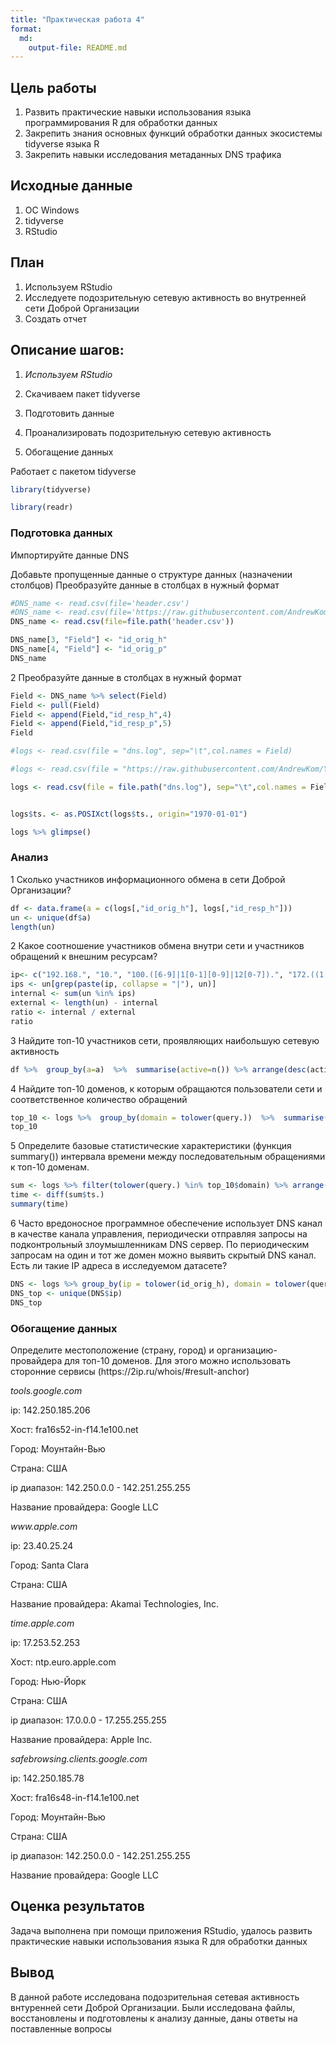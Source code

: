 ```yaml
---
title: "Практическая работа 4"
format:
  md:
    output-file: README.md
---
```


## Цель работы

1.  Развить практические навыки использования языка программирования R для обработки данных
2.  Закрепить знания основных функций обработки данных экосистемы tidyverse языка R
3.  Закрепить навыки исследования метаданных DNS трафика

## Исходные данные

1.  ОС Windows
2.  tidyverse
3.  RStudio

## План

1.  Используем RStudio
2.  Исследуете подозрительную сетевую активность во внутренней сети Доброй Организации
3.  Создать отчет

## Описание шагов:

1.  *Используем RStudio*

2.  Скачиваем пакет tidyverse

3.  Подготовить данные

4.  Проанализировать подозрительную сетевую активность

5.  Обогащение данных

Работает с пакетом tidyverse

```r
library(tidyverse)
```

```r
library(readr)
```

### **Подготовка данных**

Импортируйте данные DNS

Добавьте пропущенные данные о структуре данных (назначении столбцов) Преобразуйте данные в столбцах в нужный формат

```r
#DNS_name <- read.csv(file='header.csv')
#DNS_name <- read.csv(file='https://raw.githubusercontent.com/AndrewKom/Year-2/main/lab4/header.csv')
DNS_name <- read.csv(file=file.path('header.csv'))

DNS_name[3, "Field"] <- "id_orig_h"
DNS_name[4, "Field"] <- "id_orig_p"
DNS_name
```

2 Преобразуйте данные в столбцах в нужный формат

```r
Field <- DNS_name %>% select(Field)
Field <- pull(Field)
Field <- append(Field,"id_resp_h",4)
Field <- append(Field,"id_resp_p",5)
Field
```

```r
#logs <- read.csv(file = "dns.log", sep="\t",col.names = Field)

#logs <- read.csv(file = "https://raw.githubusercontent.com/AndrewKom/Year-2/main/lab4/dns.log", sep="\t",col.names = Field)

logs <- read.csv(file = file.path("dns.log"), sep="\t",col.names = Field)


logs$ts. <- as.POSIXct(logs$ts., origin="1970-01-01")

logs %>% glimpse()
```

### **Анализ**

1 Сколько участников информационного обмена в сети Доброй Организации?

```r
df <- data.frame(a = c(logs[,"id_orig_h"], logs[,"id_resp_h"]))
un <- unique(df$a)
length(un)

```

2 Какое соотношение участников обмена внутри сети и участников обращений к внешним ресурсам?

```r
ip<- c("192.168.", "10.", "100.([6-9]|1[0-1][0-9]|12[0-7]).", "172.((1[6-9])|(2[0-9])|(3[0-1])).")
ips <- un[grep(paste(ip, collapse = "|"), un)]
internal <- sum(un %in% ips)
external <- length(un) - internal
ratio <- internal / external
ratio
```

3 Найдите топ-10 участников сети, проявляющих наибольшую сетевую активность

```r
df %>%  group_by(a=a)  %>%  summarise(active=n()) %>% arrange(desc(active)) %>% slice(1:10)
```

4 Найдите топ-10 доменов, к которым обращаются пользователи сети и соответственное количество обращений

```r
top_10 <- logs %>%  group_by(domain = tolower(query.))  %>%  summarise(active=n()) %>% arrange(desc(active)) %>% slice(1:10)
top_10
```

5 Определите базовые статистические характеристики (функция summary()) интервала времени между последовательным обращениями к топ-10 доменам.

```r
sum <- logs %>% filter(tolower(query.) %in% top_10$domain) %>% arrange(ts.)
time <- diff(sum$ts.)
summary(time)
```

6 Часто вредоносное программное обеспечение использует DNS канал в качестве канала управления, периодически отправляя запросы на подконтрольный злоумышленникам DNS сервер. По периодическим запросам на один и тот же домен можно выявить скрытый DNS канал. Есть ли такие IP адреса в исследуемом датасете?

```r
DNS <- logs %>% group_by(ip = tolower(id_orig_h), domain = tolower(query.)) %>% summarise(request = n(), .groups = 'drop') %>% filter(request > 1700)
DNS_top <- unique(DNS$ip) 
DNS_top 
```

### **Обогащение данных**

Определите местоположение (страну, город) и организацию-провайдера для топ-10 доменов. Для этого можно использовать сторонние сервисы (https://2ip.ru/whois/#result-anchor)

*tools.google.com*

ip: 142.250.185.206

Хост: fra16s52-in-f14.1e100.net

Город: Моунтайн-Вью

Страна: США

ip диапазон: 142.250.0.0 - 142.251.255.255

Название провайдера: Google LLC

*www.apple.com*

ip: 23.40.25.24

Город: Santa Clara

Страна: США

Название провайдера: Akamai Technologies, Inc.

*time.apple.com*

ip: 17.253.52.253

Хост: ntp.euro.apple.com

Город: Нью-Йорк

Страна: США

ip диапазон: 17.0.0.0 - 17.255.255.255

Название провайдера: Apple Inc.

*safebrowsing.clients.google.com*

ip: 142.250.185.78

Хост: fra16s48-in-f14.1e100.net

Город: Моунтайн-Вью

Страна: США

ip диапазон: 142.250.0.0 - 142.251.255.255

Название провайдера: Google LLC

## Оценка результатов

Задача выполнена при помощи приложения RStudio, удалось развить практические навыки использования языка R для обработки данных

## Вывод

В данной работе исследована подозрительная сетевая активность внтуренней сети Доброй Организации. Были исследована файлы, восстановлены и подготовлены к анализу данные, даны ответы на поставленные вопросы
